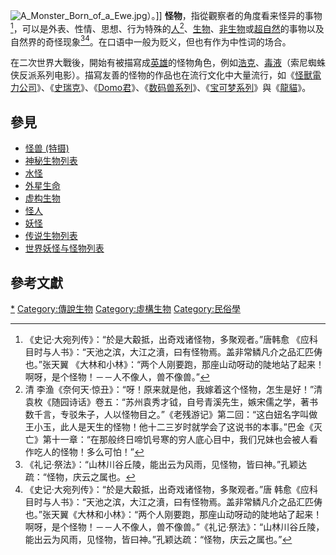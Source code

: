 {{Redirect4|怪兽|怪兽的其他含义|怪兽 (消歧义)|怪物的其他含义|怪物 (消歧義)}}
{{not|妖怪}}
[[File:A_Monster_Born_of_a_Ewe.jpg|thumb]]）。]]
'''怪物'''，指從觀察者的角度看来怪异的事物<ref>《史记·大宛列传》：“於是大觳抵，出奇戏诸怪物，多聚观者。”唐韩愈 《应科目时与人书》：“天池之滨，大江之濆，曰有怪物焉。盖非常鳞凡介之品汇匹俦也。”张天翼 《大林和小林》：“两个人刚要跑，那座山动呀动的陡地站了起来！啊呀，是个怪物！－－人不像人，兽不像兽。”</ref>，可以是外表、性情、思想、行为特殊的[[人|人]]<ref>清 李渔《奈何天·惊丑》：“呀！原来就是他，我嫁着这个怪物，怎生是好！”清 袁枚《随园诗话》卷五：“苏州袁秀才钺，自号青溪先生，嫉宋儒之学，著书数千言，专驳朱子，人以怪物目之。”《老残游记》第二回：“这白妞名字叫做王小玉，此人是天生的怪物！他十二三岁时就学会了这说书的本事。”巴金《灭亡》第十一章：“在那般终日啼饥号寒的穷人底心目中，我们兄妹也会被人看作吃人的怪物！多么可怕！”</ref>、[[生物|生物]]、[[非生物|非生物]]或[[超自然|超自然]]的事物以及自然界的奇怪现象<ref>《礼记·祭法》：“山林川谷丘陵，能出云为风雨，见怪物，皆曰神。”孔颖达疏：“怪物，庆云之属也。</ref><ref>《史记·大宛列传》：“於是大觳抵，出奇戏诸怪物，多聚观者。”唐 韩愈《应科目时与人书》：“天池之滨，大江之濆，曰有怪物焉。盖非常鳞凡介之品汇匹俦也。”张天翼《大林和小林》：“两个人刚要跑，那座山动呀动的陡地站了起来！啊呀，是个怪物！－－人不像人，兽不像兽。”《礼记·祭法》：“山林川谷丘陵，能出云为风雨，见怪物，皆曰神。”孔颖达疏：“怪物，庆云之属也。”</ref>。在口语中一般为贬义，但也有作为中性词的场合。

在二次世界大戰後，開始有被描寫成[[英雄|英雄]]的怪物角色，例如[[浩克_(漫畫)|浩克]]、[[毒液_(漫画)|毒液]]（索尼蜘蛛侠反派系列电影）。描寫友善的怪物的作品也在流行文化中大量流行，如《[[怪獸電力公司|怪獸電力公司]]》、《[[史瑞克|史瑞克]]》、《[[Domo君|Domo君]]》、《[[数码兽系列|数码兽系列]]》、《[[宝可梦系列|宝可梦系列]]》與《[[龍貓|龍貓]]》。

==參見==
*[[怪兽_(特摄)|怪兽 (特摄)]]
*[[神秘生物列表|神秘生物列表]]
*[[水怪|水怪]]
*[[外星生命|外星生命]]
*[[虚构生物|虚构生物]]
*[[怪人|怪人]]
*[[妖怪|妖怪]]
*[[传说生物列表|传说生物列表]]
*[[世界妖怪与怪物列表|世界妖怪与怪物列表]]

==參考文獻==
{{reflist}}

{{Authority control}}
{{DEFAULTSORT:Monster}}
[[Category:怪物|*]]
[[Category:傳說生物|Category:傳說生物]]
[[Category:虛構生物|Category:虛構生物]]
[[Category:民俗學|Category:民俗學]]
{{Culture-stub}}